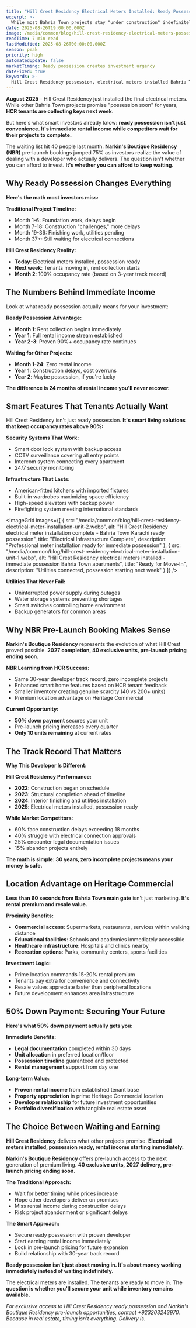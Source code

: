 ```yaml
---
title: "Hill Crest Residency Electrical Meters Installed: Ready Possession While Others Wait Years"
excerpt: >-
  While most Bahria Town projects stay "under construction" indefinitely, Hill Crest Residency tenants are moving in next week. Electrical infrastructure complete, 50% booking secures your apartment today.
date: 2025-08-26T19:00:00.000Z
image: /media/common/blog/hill-crest-residency-electrical-meters-possession-2025.webp
readTime: 7 min read
lastModified: 2025-08-26T00:00:00.000Z
season: peak
priority: high
automatedUpdate: false
marketTiming: Ready possession creates investment urgency
dateFixed: true
keywords: >-
  Hill Crest Residency possession, electrical meters installed Bahria Town, ready apartments Karachi, Narkins Boutique Residency NBR, immediate rental income, Bahria Town Karachi apartments
---
```


**August 2025** - Hill Crest Residency just installed the final electrical meters. While other Bahria Town projects promise "possession soon" for years, **HCR tenants are collecting keys next week**. 

But here's what smart investors already know: **ready possession isn't just convenience. It's immediate rental income while competitors wait for their projects to complete.**

<VideoPlayer 
  src="/media/common/blog-videos/hill-crest-electrical-meters-installation.mp4"
  poster="/media/common/blog/hill-crest-residency-electrical-meter-installation-unit-2.webp"
/>

The waiting list hit 40 people last month. **Narkin's Boutique Residency (NBR)** pre-launch bookings jumped 75% as investors realize the value of dealing with a developer who actually delivers. The question isn't whether you can afford to invest. **It's whether you can afford to keep waiting.**

## Why Ready Possession Changes Everything

<EconomicGauge 
  value="92" 
  title="Hill Crest Residency Completion Rate"
  subtitle="Electrical systems operational, possession starting immediately"
/>

**Here's the math most investors miss:**

**Traditional Project Timeline:**
* Month 1-6: Foundation work, delays begin
* Month 7-18: Construction "challenges," more delays
* Month 19-36: Finishing work, utilities pending
* Month 37+: Still waiting for electrical connections

**Hill Crest Residency Reality:**
* **Today**: Electrical meters installed, possession ready
* **Next week**: Tenants moving in, rent collection starts
* **Month 2**: 100% occupancy rate (based on 3-year track record)

## The Numbers Behind Immediate Income

Look at what ready possession actually means for your investment:

<FDIFlowChart title="Hill Crest Residency Cash Flow - Immediate vs Delayed Possession" />

**Ready Possession Advantage:**
* **Month 1**: Rent collection begins immediately
* **Year 1**: Full rental income stream established
* **Year 2-3**: Proven 90%+ occupancy rate continues

**Waiting for Other Projects:**
* **Month 1-24**: Zero rental income
* **Year 1**: Construction delays, cost overruns
* **Year 2**: Maybe possession, if you're lucky

**The difference is 24 months of rental income you'll never recover.**

## Smart Features That Tenants Actually Want

Hill Crest Residency isn't just ready possession. **It's smart living solutions that keep occupancy rates above 90%:**

**Security Systems That Work:**
* Smart door lock system with backup access
* CCTV surveillance covering all entry points
* Intercom system connecting every apartment
* 24/7 security monitoring

**Infrastructure That Lasts:**
* American-fitted kitchens with imported fixtures
* Built-in wardrobes maximizing space efficiency
* High-speed elevators with backup power
* Firefighting system meeting international standards

<ImageGrid images={[
  {
    src: "/media/common/blog/hill-crest-residency-electrical-meter-installation-unit-2.webp",
    alt: "Hill Crest Residency electrical meter installation complete - Bahria Town Karachi ready possession",
    title: "Electrical Infrastructure Complete",
    description: "Professional meter installation ready for immediate possession"
  },
  {
    src: "/media/common/blog/hill-crest-residency-electrical-meter-installation-unit-1.webp", 
    alt: "Hill Crest Residency electrical meters installed - immediate possession Bahria Town apartments",
    title: "Ready for Move-In",
    description: "Utilities connected, possession starting next week"
  }
]} />

**Utilities That Never Fail:**
* Uninterrupted power supply during outages
* Water storage systems preventing shortages
* Smart switches controlling home environment
* Backup generators for common areas

## Why NBR Pre-Launch Booking Makes Sense

**Narkin's Boutique Residency** represents the evolution of what Hill Crest proved possible. **2027 completion, 40 exclusive units, pre-launch pricing ending soon.**

**NBR Learning from HCR Success:**
* Same 30-year developer track record, zero incomplete projects
* Enhanced smart home features based on HCR tenant feedback
* Smaller inventory creating genuine scarcity (40 vs 200+ units)
* Premium location advantage on Heritage Commercial

**Current Opportunity:**
* **50% down payment** secures your unit
* Pre-launch pricing increases every quarter
* **Only 10 units remaining** at current rates

## The Track Record That Matters

<EconomicGauge 
  value="100" 
  title="Narkin's Builders Project Completion Rate"
  subtitle="30 years, zero incomplete projects, 100% delivery record"
/>

**Why This Developer Is Different:**

**Hill Crest Residency Performance:**
* **2022**: Construction began on schedule
* **2023**: Structural completion ahead of timeline
* **2024**: Interior finishing and utilities installation
* **2025**: Electrical meters installed, possession ready

**While Market Competitors:**
* 60% face construction delays exceeding 18 months
* 40% struggle with electrical connection approvals
* 25% encounter legal documentation issues
* 15% abandon projects entirely

**The math is simple: 30 years, zero incomplete projects means your money is safe.**

## Location Advantage on Heritage Commercial

**Less than 60 seconds from Bahria Town main gate** isn't just marketing. **It's rental premium and resale value.**

**Proximity Benefits:**
* **Commercial access**: Supermarkets, restaurants, services within walking distance
* **Educational facilities**: Schools and academies immediately accessible
* **Healthcare infrastructure**: Hospitals and clinics nearby
* **Recreation options**: Parks, community centers, sports facilities

**Investment Logic:**
* Prime location commands 15-20% rental premium
* Tenants pay extra for convenience and connectivity
* Resale values appreciate faster than peripheral locations
* Future development enhances area infrastructure

## 50% Down Payment: Securing Your Future

**Here's what 50% down payment actually gets you:**

**Immediate Benefits:**
* **Legal documentation** completed within 30 days
* **Unit allocation** in preferred location/floor
* **Possession timeline** guaranteed and protected
* **Rental management** support from day one

**Long-term Value:**
* **Proven rental income** from established tenant base
* **Property appreciation** in prime Heritage Commercial location
* **Developer relationship** for future investment opportunities
* **Portfolio diversification** with tangible real estate asset

## The Choice Between Waiting and Earning

**Hill Crest Residency** delivers what other projects promise. **Electrical meters installed, possession ready, rental income starting immediately.**

**Narkin's Boutique Residency** offers pre-launch access to the next generation of premium living. **40 exclusive units, 2027 delivery, pre-launch pricing ending soon.**

**The Traditional Approach:**
* Wait for better timing while prices increase
* Hope other developers deliver on promises
* Miss rental income during construction delays
* Risk project abandonment or significant delays

**The Smart Approach:**
* Secure ready possession with proven developer
* Start earning rental income immediately
* Lock in pre-launch pricing for future expansion
* Build relationship with 30-year track record

**Ready possession isn't just about moving in. It's about money working immediately instead of waiting indefinitely.**

The electrical meters are installed. The tenants are ready to move in. **The question is whether you'll secure your unit while inventory remains available.**

*For exclusive access to Hill Crest Residency ready possession and Narkin's Boutique Residency pre-launch opportunities, contact +923203243970. Because in real estate, timing isn't everything. Delivery is.*
